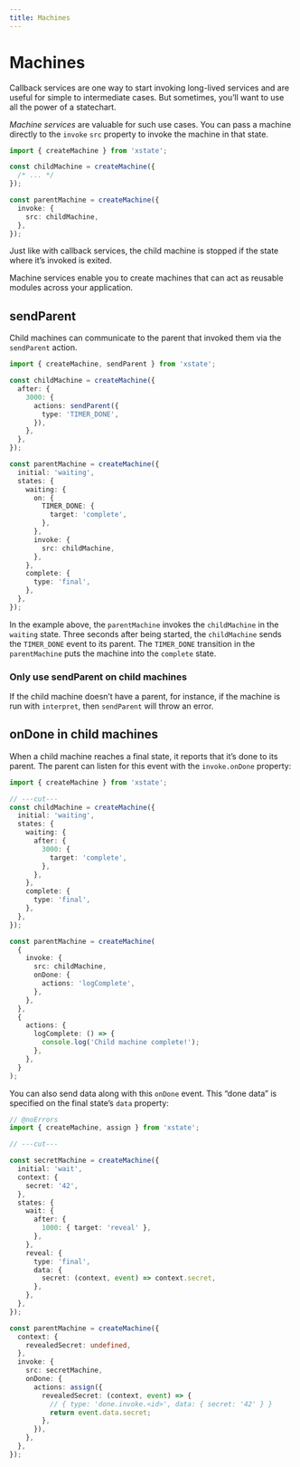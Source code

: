 ```yaml
---
title: Machines
---
```


<!-- Needs technical review -->

# Machines

<!-- deps:["services","running-machines-intro","callback-services"] -->

Callback services are one way to start invoking long-lived services and are useful for simple to intermediate cases. But sometimes, you’ll want to use all the power of a statechart.

_Machine services_ are valuable for such use cases. You can pass a machine directly to the `invoke` `src` property to invoke the machine in that state.

```ts twoslash
import { createMachine } from 'xstate';

const childMachine = createMachine({
  /* ... */
});

const parentMachine = createMachine({
  invoke: {
    src: childMachine,
  },
});
```

Just like with callback services, the child machine is stopped if the state where it’s invoked is exited.

Machine services enable you to create machines that can act as reusable modules across your application.

## sendParent

<!-- deps: ["actions", "machine-services"] -->

Child machines can communicate to the parent that invoked them via the `sendParent` action.

```ts twoslash
import { createMachine, sendParent } from 'xstate';

const childMachine = createMachine({
  after: {
    3000: {
      actions: sendParent({
        type: 'TIMER_DONE',
      }),
    },
  },
});

const parentMachine = createMachine({
  initial: 'waiting',
  states: {
    waiting: {
      on: {
        TIMER_DONE: {
          target: 'complete',
        },
      },
      invoke: {
        src: childMachine,
      },
    },
    complete: {
      type: 'final',
    },
  },
});
```

In the example above, the `parentMachine` invokes the `childMachine` in the `waiting` state. Three seconds after being started, the `childMachine` sends the `TIMER_DONE` event to its parent. The `TIMER_DONE` transition in the `parentMachine` puts the machine into the `complete` state.

### Only use sendParent on child machines

If the child machine doesn’t have a parent, for instance, if the machine is run with `interpret`, then `sendParent` will throw an error.

## onDone in child machines

<!-- deps: [machine-services, final-states] -->

When a child machine reaches a final state, it reports that it’s done to its parent. The parent can listen for this event with the `invoke.onDone` property:

```ts twoslash
import { createMachine } from 'xstate';

// ---cut---
const childMachine = createMachine({
  initial: 'waiting',
  states: {
    waiting: {
      after: {
        3000: {
          target: 'complete',
        },
      },
    },
    complete: {
      type: 'final',
    },
  },
});

const parentMachine = createMachine(
  {
    invoke: {
      src: childMachine,
      onDone: {
        actions: 'logComplete',
      },
    },
  },
  {
    actions: {
      logComplete: () => {
        console.log('Child machine complete!');
      },
    },
  }
);
```

You can also send data along with this `onDone` event. This “done data” is specified on the final state’s `data` property:

<!-- TODO: remove @noErrors when this is fixed: https://github.com/statelyai/xstate/pull/3217-->

```ts twoslash {15-17, 29-34}
// @noErrors
import { createMachine, assign } from 'xstate';

// ---cut---

const secretMachine = createMachine({
  initial: 'wait',
  context: {
    secret: '42',
  },
  states: {
    wait: {
      after: {
        1000: { target: 'reveal' },
      },
    },
    reveal: {
      type: 'final',
      data: {
        secret: (context, event) => context.secret,
      },
    },
  },
});

const parentMachine = createMachine({
  context: {
    revealedSecret: undefined,
  },
  invoke: {
    src: secretMachine,
    onDone: {
      actions: assign({
        revealedSecret: (context, event) => {
          // { type: 'done.invoke.<id>', data: { secret: '42' } }
          return event.data.secret;
        },
      }),
    },
  },
});
```
